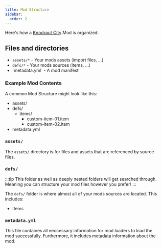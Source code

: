 ```yaml
---
title: Mod Structure
sidebar:
  order: 2
---
```



Here's how a [Knockout City](https://www.knockoutcity.com/) Mod is organized.

## Files and directories

- `assets/*` - Your mods assets (import files, ...)
- `defs/*` - Your mods sources (items, ...)
- <Link href='reference/metadata'>`metadata.yml`</Link> - A mod manifest

### Example Mod Contents

A common Mod Structure might look like this:

<FileTree>

- assets/
- defs/
  - items/
    - <Link href='reference/item'>custom-item-01.item</Link>
    - <Link href='reference/item'>custom-item-02.item</Link>
- <Link href='reference/metadata'>metadata.yml</Link>

</FileTree>

### `assets/`

The `assets/` directory is for files and assets that are referenced by source files.

### `defs/`

:::tip
This folder as well as deeply nested folders will get searched through.
Meaning you can structure your mod files however you prefer!
:::

The `defs/` folder is where almost all of your mods sources are located. This includes:

- <Link href='reference/item'>Items</Link>

### <Link href='reference/metadata'>`metadata.yml`</Link>

This file containes all neccessary information for mod loaders to load the mod successfully. Furthermore, it includes metadata information about the mod.
